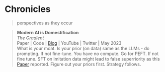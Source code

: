 # Chronicles
> perspectives as they occur


> **Modern AI is Domestification ** \
_The Gradient_\
Paper | Code | [Blog](https://thegradient.pub/ai-is-domestification/?utm_source=substack&utm_medium=email) |  YouTube | Twitter | May 2023 \
What is your moat. Is your prior (on data) same as the LLMs - do prompting. If not fine-tune.
You have no compute. Go for PEFT. If not fine tune. SFT on Imitation data might lead to false superriority as this [Paper](https://arxiv.org/abs/2304.15004) reported. Figure out your priors first. Strategy follows.




